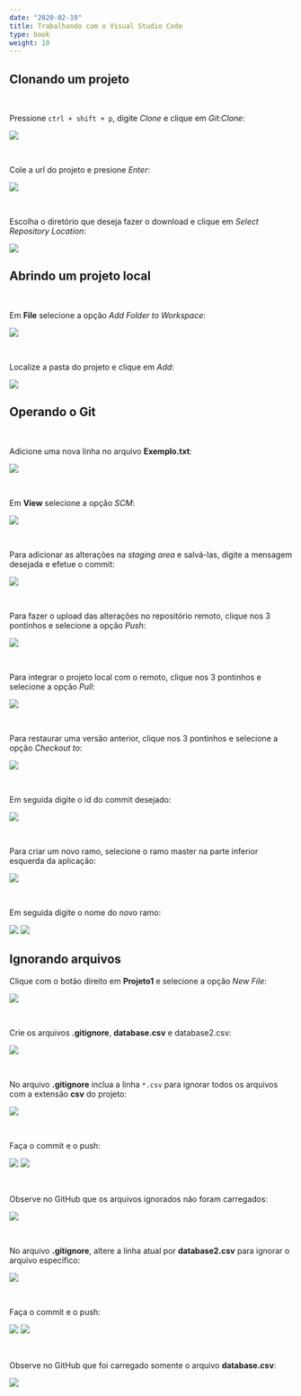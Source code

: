```yaml
---
date: "2020-02-19"
title: Trabalhando com o Visual Studio Code
type: book
weight: 10
---
```


## Clonando um projeto

<br>

Pressione `ctrl + shift + p`, digite *Clone* e clique em *Git:Clone*:

![](/materials/git-for-windows/img/vscode-git-001.png)

<br>

Cole a url do projeto e presione *Enter*:

![](/materials/git-for-windows/img/vscode-git-002.png)

<br>

Escolha o diretório que deseja fazer o download e clique em *Select Repository Location*:

![](/materials/git-for-windows/img/vscode-git-003.png)

## Abrindo um projeto local

<br>

Em <b>File</b> selecione a opção *Add Folder to Workspace*:

![](/materials/git-for-windows/img/vscode-git-004.png)

<br>

Localize a pasta do projeto e clique em *Add*:

![](/materials/git-for-windows/img/vscode-git-005.png)

## Operando o Git

<br>

Adicione uma nova linha no arquivo <b>Exemplo.txt</b>:

![](/materials/git-for-windows/img/vscode-git-006.png)

<br>

Em <b>View</b> selecione a opção *SCM*:

![](/materials/git-for-windows/img/vscode-git-007.png)

<br>

Para adicionar as alterações na <i>staging area</i> e salvá-las, digite a mensagem desejada e efetue o commit:

![](/materials/git-for-windows/img/vscode-git-009.png)

<br>

Para fazer o upload das alterações no repositório remoto, clique nos 3 pontinhos e selecione a opção *Push*:

![](/materials/git-for-windows/img/vscode-git-011.png)

<br>

Para integrar o projeto local com o remoto, clique nos 3 pontinhos e selecione a opção *Pull*:

![](/materials/git-for-windows/img/vscode-git-012.png)

<br>

Para restaurar uma versão anterior, clique nos 3 pontinhos e selecione a opção *Checkout to*:

![](/materials/git-for-windows/img/vscode-git-013.png)

<br>

Em seguida digite o id do commit desejado:

![](/materials/git-for-windows/img/vscode-git-014.png)

<br>

Para criar um novo ramo, selecione o ramo master na parte inferior esquerda da aplicação:

![](/materials/git-for-windows/img/vscode-git-016.png)

<br>

Em seguida digite o nome do novo ramo:

![](/materials/git-for-windows/img/vscode-git-017.png)
![](/materials/git-for-windows/img/vscode-git-018.png)

## Ignorando arquivos

Clique com o botão direito em <b>Projeto1</b> e selecione a opção *New File*:

![](/materials/git-for-windows/img/gitignore-001.png)

<br>

Crie os arquivos <b>.gitignore</b>, <b>database.csv</b> e </b>database2.csv</b>:

![](/materials/git-for-windows/img/gitignore-002.png)

<br>

No arquivo <b>.gitignore</b> inclua a linha `*.csv` para ignorar todos os arquivos com a extensão <b>csv</b> do projeto:

![](/materials/git-for-windows/img/gitignore-003.png)

<br>

Faça o commit e o push:

![](/materials/git-for-windows/img/gitignore-004.png)
![](/materials/git-for-windows/img/gitignore-005.png)

<br>

Observe no GitHub que os arquivos ignorados não foram carregados:

![](/materials/git-for-windows/img/gitignore-006.png)

<br>

No arquivo <b>.gitignore</b>, altere a linha atual por <b>database2.csv</b> para ignorar o arquivo específico:

![](/materials/git-for-windows/img/gitignore-007.png)

<br>

Faça o commit e o push:

![](/materials/git-for-windows/img/gitignore-008.png)
![](/materials/git-for-windows/img/gitignore-009.png)

<br>

Observe no GitHub que foi carregado somente o arquivo <b>database.csv</b>:

![](/materials/git-for-windows/img/gitignore-010.png)